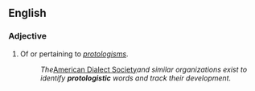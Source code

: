 ==English==

===Adjective===
{{en-adj}}

# Of or pertaining to ''[[protologism]]s''.
#: ''The ''[[Appendix:American Dialect Society|American Dialect Society]]'' and similar organizations exist to identify '''protologistic''' words and track their development.''